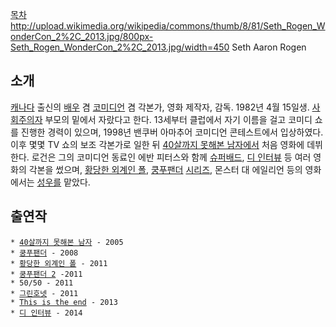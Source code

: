 [[목차]]
http://upload.wikimedia.org/wikipedia/commons/thumb/8/81/Seth_Rogen_WonderCon_2%2C_2013.jpg/800px-Seth_Rogen_WonderCon_2%2C_2013.jpg/width=450
Seth Aaron Rogen

== 소개 ==
[[캐나다]] 출신의 [[배우]] 겸 [[코미디언]] 겸 각본가, 영화 제작자, 감독. 1982년 4월 15일생. [[사회주의자]] 부모의 밑에서 자랐다고 한다. 13세부터 클럽에서 자기 이름을 걸고 코미디 쇼를 진행한 경력이 있으며, 1998년 밴쿠버 아마추어 코미디언 콘테스트에서 입상하였다. 이후 몇몇 TV 쇼의 보조 각본가로 일한 뒤 [[40살까지 못해본 남자]]에서 처음 영화에 데뷔한다. 로건은 그의 코미디언 동료인 에반 피터스와 함께 [[슈퍼배드]], [[디 인터뷰]] 등 여러 영화의 각본을 썼으며, [[황당한 외계인 폴]], [[쿵푸팬더]] [[쿵푸팬더 2|시리즈]], 몬스터 대 에일리언 등의 영화에서는 [[성우]]를 맡았다.

== 출연작 ==
 * [[40살까지 못해본 남자]] - 2005
 * [[쿵푸팬더]] - 2008
 * [[황당한 외계인 폴]] - 2011
 * [[쿵푸팬더 2]] -2011
 * 50/50 - 2011
 * [[그린호넷]] - 2011
 * [[This is the end]] - 2013
 * [[디 인터뷰]] - 2014

